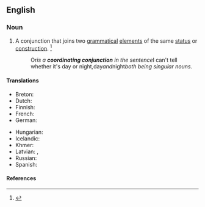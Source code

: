 ==English==

===Noun===
{{en-noun}}

# {{lb|en|grammar}} A conjunction that joins two [[grammatical]] [[element]]s of the same [[status]] or [[construction]]. {{defdate|from 1875–80}}<ref>{{R:Dictionary.com}}</ref>
#: {{ux|en|The '''coordinating conjunctions''' in English are ''and'', ''but'', ''so'', ''or'', ''nor'', ''for'', and ''yet''.}}
#: Or'' is a '''coordinating conjunction''' in the sentence ''I can't tell whether it's day or night'', ''day'' and ''night'' both being singular nouns.''
#: {{coordinate terms|en|subordinating conjunction}}

====Translations====
{{trans-top|type of conjunction}}
* Breton: {{t+|br|stagell genurzhiañ|f}}
* Dutch: {{t|nl|nevenschikkend voegwoord|n}}
* Finnish: {{t+|fi|rinnastuskonjunktio}}
* French: {{t+|fr|conjonction de coordination|f}}
* German: {{t|de|koordinierende Konjunktion|f}}
{{trans-mid}}
* Hungarian: {{t|hu|mellérendelő kötőszó}}
* Icelandic: {{t+|is|aðaltenging|f}}
* Khmer: {{t+|km|ឈ្នាប់ចង|tr=chnoap jɑɑng|sc=Khmr}}
* Latvian: {{t|lv|sakārtojuma saiklis|m}}, {{t|lv|sakārtojuma saikļi|m-p}}
* Russian: {{t+|ru|сочини́тельный сою́з|m}}
* Spanish: {{t+|es|conjunción coordinante|f}}
{{trans-bottom}}

====References====
<references />
